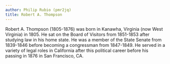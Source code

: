 ```yaml
---
author: Philip Rubio (pmr2jq)
title: Robert A. Thompson
---
```

Robert A. Thompson (1805-1876) was born in Kanawha, Virginia (now West Virginia) in 1805. He sat on the Board of Visitors from 1851-1853 after studying law in his home state. He was a member of the State Senate from 1839-1846 before becoming a congressman from 1847-1849. He served in a variety of legal roles in California after this political career before his passing in 1876 in San Francisco, CA.
